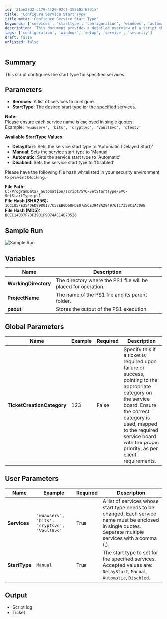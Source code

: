 ```yaml
---
id: '21ae27d2-c179-4f26-92cf-15760af6791a'
title: 'Configure Service Start Type'
title_meta: 'Configure Service Start Type'
keywords: ['services', 'starttype', 'configuration', 'windows', 'automation']
description: 'This document provides a detailed overview of a script that configures the start type for specified services in Windows. It includes parameters, available start types, file hash information, sample run output, and variable descriptions for effective implementation.'
tags: ['configuration', 'windows', 'setup', 'service', 'security']
draft: false
unlisted: false
---
```

## Summary
This script configures the start type for specified services.

## Parameters
- **Services**: A list of services to configure.
- **StartType**: The desired start type for the specified services.

**Note:**  
Please ensure each service name is enclosed in single quotes.  
Example: `'wuauserv', 'bits', 'cryptsvc', 'VaultSvc', 'dtestv'`

**Available StartType Values**
- **DelayStart**: Sets the service start type to 'Automatic (Delayed Start)'
- **Manual**: Sets the service start type to 'Manual'
- **Automatic**: Sets the service start type to 'Automatic'
- **Disabled**: Sets the service start type to 'Disabled'

Please have the following file hash whitelisted in your security environment to prevent blocking:

**File Path:**  
`C:/ProgramData/_automation/script/SVC-SetStartType/SVC-SetStartType.ps1`  
**File Hash (SHA256):**  
`16C105FE35406D9980177C52EB0D68FDE07A5CE3948A2949761C7359C1AC0AB`  
**File Hash (MD5):**  
`BCEC14B37F7DF39D1F9D74AC14B7D526`

## Sample Run
![Sample Run](https://proval.itglue.com/5078775/docs/16898405/images/25971066)

## Variables

| Name               | Description                                                  |
|--------------------|--------------------------------------------------------------|
| **WorkingDirectory** | The directory where the PS1 file will be placed for operation. |
| **ProjectName**     | The name of the PS1 file and its parent folder.              |
| **psout**           | Stores the output of the PS1 execution.                      |

## Global Parameters

| Name                     | Example | Required | Description                                                                                                                                                                                                                      |
|--------------------------|---------|----------|----------------------------------------------------------------------------------------------------------------------------------------------------------------------------------------------------------------------------------|
| **TicketCreationCategory** | 123     | False    | Specify this if a ticket is required upon failure or success, pointing to the appropriate category on the service board. Ensure the correct category is used, mapped to the required service board with the proper priority, as per client requirements. |

## User Parameters

| Name      | Example                                         | Required | Description                                                                                                           |
|-----------|-------------------------------------------------|----------|-----------------------------------------------------------------------------------------------------------------------|
| **Services**   | `'wuauserv', 'bits', 'cryptsvc', 'VaultSvc'` | True     | A list of services whose start type needs to be changed. Each service name must be enclosed in single quotes. Separate multiple services with a comma (,). |
| **StartType** | `Manual`                                       | True     | The start type to set for the specified services. Accepted values are: `DelayStart`, `Manual`, `Automatic`, `Disabled`. |

## Output
- Script log
- Ticket











